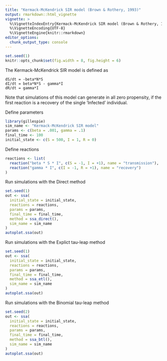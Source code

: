 ```yaml
---
title: "Kermack-McKendrick SIR model (Brown & Rothery, 1993)"
output: rmarkdown::html_vignette
vignette: >
  %\VignetteIndexEntry{Kermack-McKendrick SIR model (Brown & Rothery, 1993)}
  %\VignetteEncoding{UTF-8}
  %\VignetteEngine{knitr::rmarkdown}
editor_options: 
  chunk_output_type: console
---
```


<!-- github markdown built using 
rmarkdown::render("vignettes/sir.Rmd", output_format = "github_document")
-->

```r
set.seed(1)
knitr::opts_chunk$set(fig.width = 8, fig.height = 6)
```

The Kermack-McKendrick SIR model is defined as
```
dS/dt = -beta*N*S
dI/dt = beta*N*S - gamma*I
dR/dt = gamma*I
```

Note that simulations of this model can generate in all zero propensity,
if the first reaction is a recovery of the single 'Infected' individual.

Define parameters
```r
library(gillespie)
sim_name <- "Kermack-McKendrick SIR model"
params <- c(beta = .001, gamma = .1)
final_time <- 100
initial_state <- c(S = 500, I = 1, R = 0)
```

Define reactions
```r
reactions <- list(
  reaction("beta * S * I", c(S = -1, I = +1), name = "transmission"),
  reaction("gamma * I", c(I = -1, R = +1), name = "recovery")
)
```

Run simulations with the Direct method
```r
set.seed(1)
out <- ssa(
  initial_state = initial_state,
  reactions = reactions,
  params = params,
  final_time = final_time,
  method = ssa_direct(),
  sim_name = sim_name
) 
autoplot.ssa(out)
```

Run simulations with the Explict tau-leap method
```r
set.seed(1)
out <- ssa(
  initial_state = initial_state,
  reactions = reactions,
  params = params,
  final_time = final_time,
  method = ssa_etl(),
  sim_name = sim_name
) 
autoplot.ssa(out)
```

Run simulations with the Binomial tau-leap method
```r
set.seed(2)
out <- ssa(
  initial_state = initial_state,
  reactions = reactions,
  params = params,
  final_time = final_time,
  method = ssa_btl(),
  sim_name = sim_name
) 
autoplot.ssa(out)
```


